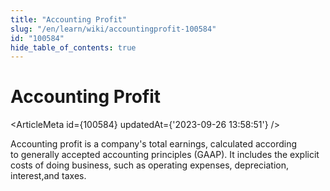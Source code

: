```yaml
---
title: "Accounting Profit"
slug: "/en/learn/wiki/accountingprofit-100584"
id: "100584"
hide_table_of_contents: true
---
```



# Accounting Profit

<ArticleMeta id={100584} updatedAt={'2023-09-26 13:58:51'} />
<div className='border-solid border-b border-t-0 my-4 border-[var(--ifm-color-gray-300)]' />

Accounting profit is a company's total earnings, calculated according to generally accepted accounting principles (GAAP). It includes the explicit costs of doing business, such as operating expenses, depreciation, interest,and taxes.
